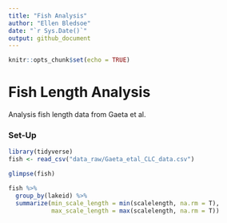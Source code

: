 ```yaml
---
title: "Fish Analysis"
author: "Ellen Bledsoe"
date: "`r Sys.Date()`"
output: github_document
---
```


```r
knitr::opts_chunk$set(echo = TRUE)
```

# Fish Length Analysis

Analysis fish length data from Gaeta et al.

### Set-Up

```r
library(tidyverse)
fish <- read_csv("data_raw/Gaeta_etal_CLC_data.csv")
```

```r
glimpse(fish)
```

```r
fish %>% 
  group_by(lakeid) %>% 
  summarize(min_scale_length = min(scalelength, na.rm = T),
            max_scale_length = max(scalelength, na.rm = T))
```
